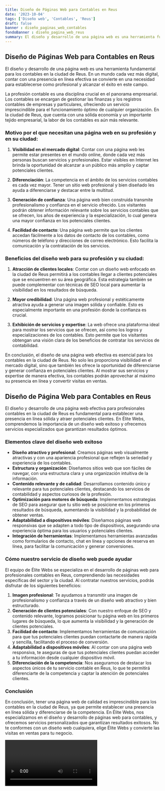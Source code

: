 ```yaml
---
title: Diseño de Páginas Web para Contables en Reus
date: '2023-10-04'
tags: ['Diseño web', 'Contables', 'Reus']
draft: false
banner : diseño_paginas_web_contables
fondoBanner : diseño_pagina_web_reus
summary: El diseño y desarrollo de una página web es una herramienta fundamental para los contables en la ciudad de Reus. En un mundo cada vez más digital, contar con una presencia en línea efectiva se convierte en una necesidad para establecerse como profesional y alcanzar el éxito en este campo.
---
```


## Diseño de Páginas Web para Contables en Reus

El diseño y desarrollo de una página web es una herramienta fundamental para los contables en la ciudad de Reus. En un mundo cada vez más digital, contar con una presencia en línea efectiva se convierte en una necesidad para establecerse como profesional y alcanzar el éxito en este campo.

La profesión contable es una disciplina crucial en el panorama empresarial. Los contables se encargan de gestionar las finanzas y los registros contables de empresas y particulares, ofreciendo un servicio imprescindible para el funcionamiento óptimo de cualquier organización. En la ciudad de Reus, que cuenta con una sólida economía y un importante tejido empresarial, la labor de los contables es aún más relevante.

### Motivo por el que necesitan una página web en su profesión y en su ciudad:

1. **Visibilidad en el mercado digital**: Contar con una página web les permite estar presentes en el mundo online, donde cada vez más personas buscan servicios y profesionales. Estar visibles en Internet les brinda la oportunidad de alcanzar a un público más amplio y captar potenciales clientes.

2. **Diferenciación**: La competencia en el ámbito de los servicios contables es cada vez mayor. Tener un sitio web profesional y bien diseñado les ayuda a diferenciarse y destacar entre la multitud.

3. **Generación de confianza**: Una página web bien construida transmite profesionalismo y confianza en el servicio ofrecido. Los visitantes podrán obtener información relevante sobre los servicios contables que se ofrecen, los años de experiencia y la especialización, lo cual genera una mayor confianza en los potenciales clientes.

4. **Facilidad de contacto**: Una página web permite que los clientes accedan fácilmente a los datos de contacto de los contables, como números de teléfono y direcciones de correo electrónico. Esto facilita la comunicación y la contratación de los servicios.

### Beneficios del diseño web para su profesión y su ciudad:

1. **Atracción de clientes locales**: Contar con un diseño web enfocado en la ciudad de Reus permitirá a los contables llegar a clientes potenciales que se encuentren en su área geográfica. Esta estrategia también se puede complementar con técnicas de SEO local para aumentar la visibilidad en los resultados de búsqueda.

2. **Mayor credibilidad**: Una página web profesional y estéticamente atractiva ayuda a generar una imagen sólida y confiable. Esto es especialmente importante en una profesión donde la confianza es crucial.

3. **Exhibición de servicios y expertise**: La web ofrece una plataforma ideal para mostrar los servicios que se ofrecen, así como los logros y especializaciones de los contables. Esto permite que los visitantes obtengan una visión clara de los beneficios de contratar los servicios de contabilidad.

En conclusión, el diseño de una página web efectiva es esencial para los contables en la ciudad de Reus. No solo les proporciona visibilidad en el mercado digital, sino que también les ofrece la oportunidad de diferenciarse y generar confianza en potenciales clientes. Al mostrar sus servicios y expertise de manera efectiva, los contables podrán aprovechar al máximo su presencia en línea y convertir visitas en ventas.

<GifSeo />

<Cta />

## Diseño de Página Web para Contables en Reus

El diseño y desarrollo de una página web efectiva para profesionales contables en la ciudad de Reus es fundamental para establecer una presencia en línea sólida y atraer potenciales clientes. En Élite Webs, comprendemos la importancia de un diseño web exitoso y ofrecemos servicios especializados que garantizan resultados óptimos. 

### Elementos clave del diseño web exitoso

- **Diseño atractivo y profesional**: Creamos páginas web visualmente atractivas y con una apariencia profesional que reflejen la seriedad y experiencia de los contables.
- **Estructura y organización**: Diseñamos sitios web que son fáciles de navegar, con una estructura clara y una organización intuitiva de la información.
- **Contenido relevante y de calidad**: Desarrollamos contenido único y relevante para tus potenciales clientes, destacando los servicios de contabilidad y aspectos curiosos de la profesión.
- **Optimización para motores de búsqueda**: Implementamos estrategias de SEO para asegurar que tu sitio web se posicione en los primeros resultados de búsqueda, aumentando la visibilidad y la probabilidad de obtener ventas.
- **Adaptabilidad a dispositivos móviles**: Diseñamos páginas web responsivas que se adapten a todo tipo de dispositivos, asegurando una experiencia óptima para los usuarios y potenciales clientes.
- **Integración de herramientas**: Implementamos herramientas avanzadas como formularios de contacto, chat en línea y opciones de reserva en línea, para facilitar la comunicación y generar conversiones.

### Cómo nuestro servicio de diseño web puede ayudar

El equipo de Élite Webs se especializa en el desarrollo de páginas web para profesionales contables en Reus, comprendiendo las necesidades específicas del sector y la ciudad. Al contratar nuestros servicios, podrás disfrutar de los siguientes beneficios:

1. **Imagen profesional**: Te ayudamos a transmitir una imagen de profesionalismo y confianza a través de un diseño web atractivo y bien estructurado.
2. **Generación de clientes potenciales**: Con nuestro enfoque de SEO y contenido relevante, logramos posicionar tu página web en los primeros lugares de búsqueda, lo que aumenta la visibilidad y la generación de clientes potenciales.
3. **Facilidad de contacto**: Implementamos herramientas de comunicación para que tus potenciales clientes puedan contactarte de manera rápida y sencilla, facilitando el proceso de conversión.
4. **Adaptabilidad a dispositivos móviles**: Al contar con una página web responsiva, te aseguras de que tus potenciales clientes puedan acceder a tu información desde cualquier dispositivo móvil.
5. **Diferenciación de la competencia**: Nos aseguramos de destacar los aspectos únicos de tu servicio contable en Reus, lo que te permitirá diferenciarte de la competencia y captar la atención de potenciales clientes.

###  Conclusión

En conclusión, tener una página web de calidad es imprescindible para los contables en la ciudad de Reus, ya que permite establecer una presencia en línea sólida y diferenciarse de la competencia. En Élite Webs, nos especializamos en el diseño y desarrollo de páginas web para contables, y ofrecemos servicios personalizados que garantizan resultados exitosos. No te conformes con un diseño web cualquiera, elige Élite Webs y convierte las visitas en ventas para tu negocio.

<Video />

<CtaBot job='Contables' city='Reus'/>

<Gmaps query='Reus+españa+maps' />